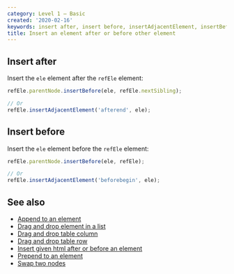 ```yaml
---
category: Level 1 — Basic
created: '2020-02-16'
keywords: insert after, insert before, insertAdjacentElement, insertBefore, nextSibling
title: Insert an element after or before other element
---
```


## Insert after

Insert the `ele` element after the `refEle` element:

```js
refEle.parentNode.insertBefore(ele, refEle.nextSibling);

// Or
refEle.insertAdjacentElement('afterend', ele);
```

## Insert before

Insert the `ele` element before the `refEle` element:

```js
refEle.parentNode.insertBefore(ele, refEle);

// Or
refEle.insertAdjacentElement('beforebegin', ele);
```

## See also

-   [Append to an element](https://phuoc.ng/collection/html-dom/append-to-an-element/)
-   [Drag and drop element in a list](https://phuoc.ng/collection/html-dom/drag-and-drop-element-in-a-list/)
-   [Drag and drop table column](https://phuoc.ng/collection/html-dom/drag-and-drop-table-column/)
-   [Drag and drop table row](https://phuoc.ng/collection/html-dom/drag-and-drop-table-row/)
-   [Insert given html after or before an element](https://phuoc.ng/collection/html-dom/insert-given-html-after-or-before-an-element/)
-   [Prepend to an element](https://phuoc.ng/collection/html-dom/prepend-to-an-element/)
-   [Swap two nodes](https://phuoc.ng/collection/html-dom/swap-two-nodes/)
